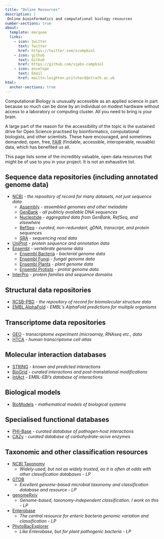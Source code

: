 ```yaml
---
title: "Online Resources"
description: |
 Online bioinformatics and computational biology resources
number-sections: true
about:
  template: marquee
  links:
    - icon: twitter
      text: Twitter
      href: https://twitter.com/scompbiol
    - icon: github
      text: Github
      href: https://github.com/sipbs-compbiol
    - icon: envelope
      text: Email
      href: mailto:leighton.pritchard@strath.ac.uk
html:
  anchor-sections: true
---
```


Computational Biology is unusually accessible as an applied science in part because so much can be done by an individual on modest hardware without access to a laboratory or computing cluster. All you need to bring is your brain.

A large part of the reason for the accessibility of the topic is the sustained drive for Open Science practised by bioinformatics, computational biologists, and other scientists. These have encouraged, and sometimes demanded, open, free, [FAIR](https://en.wikipedia.org/wiki/FAIR_data) (findable, accessible, interoperable, reusable) data, which has benefited us all.

This page lists some of the incredibly valuable, open data resources that might be of use to you in your project. It is not an exhaustive list.

## Sequence data repositories (including annotated genome data)

- [NCBI](https://www.ncbi.nlm.nih.gov/) - _the repository of record for many datasets, not just sequence data_
  - [Assembly](https://www.ncbi.nlm.nih.gov/assembly) - _assembled genomes and other metadata_
  - [GenBank](https://www.ncbi.nlm.nih.gov/genbank/) - _all publicly available DNA sequences_
  - [Nucleotide](https://www.ncbi.nlm.nih.gov/nuccore) - _aggregated data from GenBank, RefSeq, and elsewhere_
  - [RefSeq](https://www.ncbi.nlm.nih.gov/RefSeq/) - _curated, non-redundant, gDNA, transcript, and protein sequences_
  - [SRA](https://www.ncbi.nlm.nih.gov/Traces/sra/sra.cgi?) - _sequencing read data_
- [UniProt](https://www.uniprot.org/) - _protein sequence and annotation data_
- [Ensembl](https://www.ensembl.org/index.html) - _vertebrate genome data_
  - [Ensembl Bacteria](https://bacteria.ensembl.org/index.html) - _bacterial genome data_
  - [Ensembl Fungi](https://fungi.ensembl.org/index.html) - _fungal genome data_
  - [Ensembl Plants](https://plants.ensembl.org/index.html) - _plant genome data_
  - [Ensembl Protists](https://protists.ensembl.org/index.html) - _protist genome data_
- [InterPro](https://www.ebi.ac.uk/interpro) - _protein families and sequence domains_

## Structural data repositories

- [RCSB-PBD](https://www.rcsb.org/) - _the repository of record for biomolecular structure data_
- [EMBL AlphaFold](https://www.alphafold.ebi.ac.uk/) - _EMBL's AlphaFold predictions for multiple organisms_

## Transcriptome data repositories

- [GEO](https://www.ncbi.nlm.nih.gov/geo/) - _transcriptome experiment (microarray, RNAseq etc., data_
- [HTCA](https://www.htcatlas.org/) - _human transcriptome cell atlas_

## Molecular interaction databases

- [STRING](https://string-db.org/) - _known and predicted interactions_
- [BioGrid](https://thebiogrid.org/) - _curated interactions and post-translational modifications_
- [IntAct](https://www.ebi.ac.uk/intact/home) - _EMBL-EBI's database of interactions_

## Biological models

- [BioModels](https://www.ebi.ac.uk/biomodels/) - _mathematical models of biological systems_

## Specialised functional databases

- [PHI-Base](http://www.phi-base.org/) - _curated database of pathogen-host interactions_
- [CAZy](http://www.cazy.org/) - _curated database of carbohydrate-acive enzymes_

## Taxonomic and other classification resources

- [NCBI Taxonomy](https://www.ncbi.nlm.nih.gov/taxonomy)
  - _Widely-used, but not as widely trusted, as it is often at odds with other classification databases - LP_
- [GTDB](https://gtdb.ecogenomic.org/)
  - _Excellent genome-based microbial taxonomy and classification database and resource - LP_
- [genomeRxiv]()
  - _Genome-based, taxonomy-independent classification. I work on this - LP_
- [Enterobase](https://enterobase.warwick.ac.uk/)
  - _The central resource for enteric bacteria genomic variation and classification - LP_
- [PhytoBacExplorer](https://phytobacexplorer.warwick.ac.uk/)
  - _Like Enterobase, but for plant pathogenic bacteria - LP_